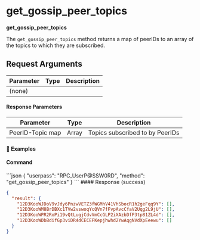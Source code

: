 
# get\_gossip\_peer\_topics

**get\_gossip\_peer\_topics**

The `get_gossip_peer_topics` method returns a map of peerIDs to an array of the topics to which they are subscribed.

## Request Arguments

| Parameter | Type | Description |
| --------- | ---- | ----------- |
| (none)    |      |             |

#### Response Parameters

| Parameter        | Type  | Description                     |
| ---------------- | ----- | ------------------------------- |
| PeerID-Topic map | Array | Topics subscribed to by PeerIDs |

#### 📌 Examples

#### Command

<CodeGroup title="" tag="POST" label="get_gossip_peer_topics" mm2MethodDecorate="true">
  ```json
  {
    "userpass": "RPC_UserP@SSW0RD",
    "method": "get_gossip_peer_topics"
  }
  ```
</CodeGroup>

<CollapsibleSection expandedText="Hide Response" collapsedText="Show Response">
  #### Response (success)

  ```json
  {
    "result": {
      "12D3KooWJDoV9vJdy6PnzwVETZ3fWGMhV41VhSbocR1h2geFqq9Y": [],
      "12D3KooWM8BrDBXc1TVw2vswoqYcQVn7fFvpAvcCfaV2Uqg2L9jU": [],
      "12D3KooWPR2RoPi19vQtLugjCdvVmCcGLP2iXAzbDfP3tp81ZL4d": [],
      "12D3KooWDbBdifGp3viDR4dCECEFKepjhwhd2YwAqgNVdXpEeewu": []
    }
  }
  ```
</CollapsibleSection>
